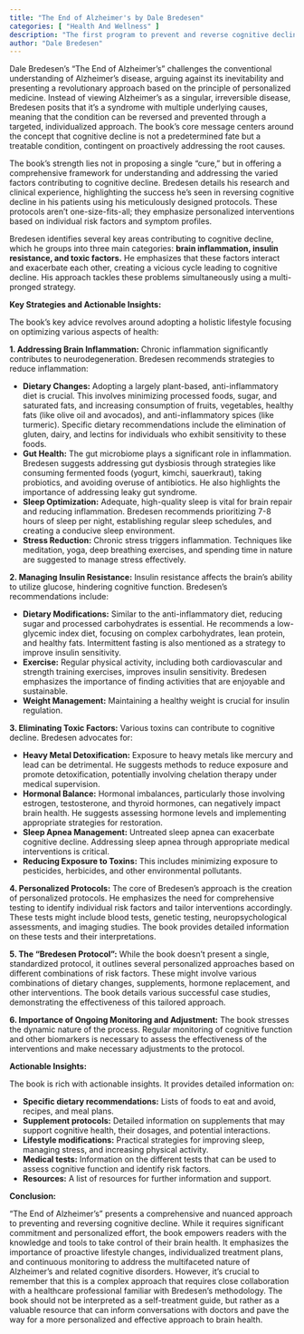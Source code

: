 ```yaml
---
title: "The End of Alzheimer's by Dale Bredesen"
categories: [ "Health And Wellness" ]
description: "The first program to prevent and reverse cognitive decline"
author: "Dale Bredesen"
---
```

Dale Bredesen's "The End of Alzheimer's" challenges the conventional understanding of Alzheimer's disease, arguing against its inevitability and presenting a revolutionary approach based on the principle of personalized medicine.  Instead of viewing Alzheimer's as a singular, irreversible disease, Bredesen posits that it's a syndrome with multiple underlying causes, meaning that the condition can be reversed and prevented through a targeted, individualized approach. The book's core message centers around the concept that cognitive decline is not a predetermined fate but a treatable condition, contingent on proactively addressing the root causes.

The book's strength lies not in proposing a single "cure," but in offering a comprehensive framework for understanding and addressing the varied factors contributing to cognitive decline. Bredesen details his research and clinical experience, highlighting the success he's seen in reversing cognitive decline in his patients using his meticulously designed protocols.  These protocols aren't one-size-fits-all; they emphasize personalized interventions based on individual risk factors and symptom profiles.

Bredesen identifies several key areas contributing to cognitive decline, which he groups into three main categories:  **brain inflammation, insulin resistance, and toxic factors.** He emphasizes that these factors interact and exacerbate each other, creating a vicious cycle leading to cognitive decline.  His approach tackles these problems simultaneously using a multi-pronged strategy.

**Key Strategies and Actionable Insights:**

The book's key advice revolves around adopting a holistic lifestyle focusing on optimizing various aspects of health:

**1. Addressing Brain Inflammation:**  Chronic inflammation significantly contributes to neurodegeneration.  Bredesen recommends strategies to reduce inflammation:

* **Dietary Changes:**  Adopting a largely plant-based, anti-inflammatory diet is crucial.  This involves minimizing processed foods, sugar, and saturated fats, and increasing consumption of fruits, vegetables, healthy fats (like olive oil and avocados), and anti-inflammatory spices (like turmeric).  Specific dietary recommendations include the elimination of gluten, dairy, and lectins for individuals who exhibit sensitivity to these foods.
* **Gut Health:** The gut microbiome plays a significant role in inflammation.  Bredesen suggests addressing gut dysbiosis through strategies like consuming fermented foods (yogurt, kimchi, sauerkraut), taking probiotics, and avoiding overuse of antibiotics.  He also highlights the importance of addressing leaky gut syndrome.
* **Sleep Optimization:** Adequate, high-quality sleep is vital for brain repair and reducing inflammation.  Bredesen recommends prioritizing 7-8 hours of sleep per night, establishing regular sleep schedules, and creating a conducive sleep environment.
* **Stress Reduction:** Chronic stress triggers inflammation.  Techniques like meditation, yoga, deep breathing exercises, and spending time in nature are suggested to manage stress effectively.

**2.  Managing Insulin Resistance:** Insulin resistance affects the brain's ability to utilize glucose, hindering cognitive function.  Bredesen's recommendations include:

* **Dietary Modifications:**  Similar to the anti-inflammatory diet, reducing sugar and processed carbohydrates is essential.  He recommends a low-glycemic index diet, focusing on complex carbohydrates, lean protein, and healthy fats.  Intermittent fasting is also mentioned as a strategy to improve insulin sensitivity.
* **Exercise:** Regular physical activity, including both cardiovascular and strength training exercises, improves insulin sensitivity.  Bredesen emphasizes the importance of finding activities that are enjoyable and sustainable.
* **Weight Management:** Maintaining a healthy weight is crucial for insulin regulation.

**3.  Eliminating Toxic Factors:**  Various toxins can contribute to cognitive decline.  Bredesen advocates for:

* **Heavy Metal Detoxification:**  Exposure to heavy metals like mercury and lead can be detrimental.  He suggests methods to reduce exposure and promote detoxification, potentially involving chelation therapy under medical supervision.
* **Hormonal Balance:**  Hormonal imbalances, particularly those involving estrogen, testosterone, and thyroid hormones, can negatively impact brain health.  He suggests assessing hormone levels and implementing appropriate strategies for restoration.
* **Sleep Apnea Management:**  Untreated sleep apnea can exacerbate cognitive decline.  Addressing sleep apnea through appropriate medical interventions is critical.
* **Reducing Exposure to Toxins:** This includes minimizing exposure to pesticides, herbicides, and other environmental pollutants.


**4.  Personalized Protocols:**  The core of Bredesen's approach is the creation of personalized protocols.  He emphasizes the need for comprehensive testing to identify individual risk factors and tailor interventions accordingly.  These tests might include blood tests, genetic testing, neuropsychological assessments, and imaging studies.  The book provides detailed information on these tests and their interpretations.

**5.  The "Bredesen Protocol":**  While the book doesn't present a single, standardized protocol, it outlines several personalized approaches based on different combinations of risk factors.  These might involve various combinations of dietary changes, supplements, hormone replacement, and other interventions.  The book details various successful case studies, demonstrating the effectiveness of this tailored approach.

**6.  Importance of Ongoing Monitoring and Adjustment:**  The book stresses the dynamic nature of the process.  Regular monitoring of cognitive function and other biomarkers is necessary to assess the effectiveness of the interventions and make necessary adjustments to the protocol.

**Actionable Insights:**

The book is rich with actionable insights.  It provides detailed information on:

* **Specific dietary recommendations:**  Lists of foods to eat and avoid, recipes, and meal plans.
* **Supplement protocols:**  Detailed information on supplements that may support cognitive health, their dosages, and potential interactions.
* **Lifestyle modifications:**  Practical strategies for improving sleep, managing stress, and increasing physical activity.
* **Medical tests:**  Information on the different tests that can be used to assess cognitive function and identify risk factors.
* **Resources:**  A list of resources for further information and support.

**Conclusion:**

"The End of Alzheimer's" presents a comprehensive and nuanced approach to preventing and reversing cognitive decline. While it requires significant commitment and personalized effort, the book empowers readers with the knowledge and tools to take control of their brain health.  It emphasizes the importance of proactive lifestyle changes, individualized treatment plans, and continuous monitoring to address the multifaceted nature of Alzheimer's and related cognitive disorders.  However, it's crucial to remember that this is a complex approach that requires close collaboration with a healthcare professional familiar with Bredesen's methodology.  The book should not be interpreted as a self-treatment guide, but rather as a valuable resource that can inform conversations with doctors and pave the way for a more personalized and effective approach to brain health.

